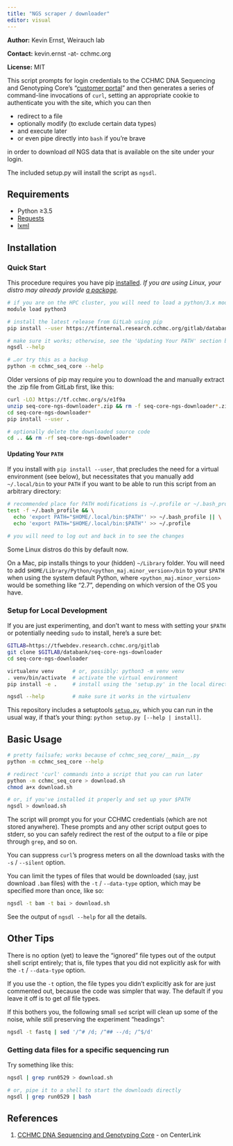 ```yaml
---
title: "NGS scraper / downloader"
editor: visual
---
```


**Author:** Kevin Ernst, Weirauch lab

**Contact:** kevin.ernst -at- cchmc.org

**License:** MIT

This script prompts for login credentials to the CCHMC DNA Sequencing and Genotyping Core's "[customer portal](https://dna.cchmc.org/www/main.php)" and then generates a series of command-line invocations of `curl`, setting an appropriate cookie to authenticate you with the site, which you can then

-   redirect to a file
-   optionally modify (to exclude certain data types)
-   and execute later
-   or even pipe directly into `bash` if you're brave

in order to download *all* NGS data that is available on the site under your login.

The included setup.py will install the script as `ngsdl`.

## Requirements

-   Python ≥3.5
-   [Requests](http://docs.python-requests.org/en/latest/)
-   [lxml](http://lxml.de/)

## Installation

### Quick Start

This procedure requires you have pip [installed](https://pip.pypa.io/en/stable/installing/). *If you are using Linux, your distro may already provide [a package](https://pkgs.org/download/python-pip).*

``` bash
# if you are on the HPC cluster, you will need to load a python/3.x module
module load python3

# install the latest release from GitLab using pip
pip install --user https://tfinternal.research.cchmc.org/gitlab/databank/seq-core-ngs-downloader/-/archive/master/seq-core-ngs-downloader-master.zip

# make sure it works; otherwise, see the 'Updating Your PATH' section below
ngsdl --help

# …or try this as a backup
python -m cchmc_seq_core --help
```

Older versions of pip may require you to download the and manually extract the .zip file from GitLab first, like this:

``` bash
curl -LOJ https://tf.cchmc.org/s/e1f9a
unzip seq-core-ngs-downloader*.zip && rm -f seq-core-ngs-downloader*.zip
cd seq-core-ngs-downloader*
pip install --user .

# optionally delete the downloaded source code
cd .. && rm -rf seq-core-ngs-downloader*
```

#### Updating Your `PATH`

If you install with `pip install --user`, that precludes the need for a virtual environment (see below), but necessitates that you manually add `~/.local/bin` to your `PATH` if you want to be able to run this script from an arbitrary directory:

``` bash
# recommended place for PATH modifications is ~/.profile or ~/.bash_profile
test -f ~/.bash_profile && \
  echo 'export PATH="$HOME/.local/bin:$PATH"' >> ~/.bash_profile || \
  echo 'export PATH="$HOME/.local/bin:$PATH"' >> ~/.profile

# you will need to log out and back in to see the changes
```

Some Linux distros do this by default now.

On a Mac, pip installs things to your (hidden) `~/Library` folder. You will need to add `$HOME/Library/Python/<python_maj.minor_version>/bin` to your `$PATH` when using the system default Python, where `<python_maj.minor_version>` would be something like "2.7", depending on which version of the OS you have.

### Setup for Local Development

If you are just experimenting, and don't want to mess with setting your `$PATH` or potentially needing `sudo` to install, here's a sure bet:

``` bash
GITLAB=https://tfwebdev.research.cchmc.org/gitlab
git clone $GITLAB/databank/seq-core-ngs-downloader
cd seq-core-ngs-downloader

virtualenv venv      # or, possibly: python3 -m venv venv
. venv/bin/activate  # activate the virtual environment
pip install -e .     # install using the 'setup.py' in the local directory

ngsdl --help         # make sure it works in the virtualenv
```

This repository includes a setuptools [`setup.py`](https://pythonhosted.org/an_example_pypi_project/setuptools.html#using-setup-py), which you can run in the usual way, if that's your thing: `python setup.py [--help | install]`.

## Basic Usage

``` bash
# pretty failsafe; works because of cchmc_seq_core/__main__.py
python -m cchmc_seq_core --help

# redirect 'curl' commands into a script that you can run later
python -m cchmc_seq_core > download.sh
chmod a+x download.sh

# or, if you've installed it properly and set up your $PATH
ngsdl > download.sh
```

The script will prompt you for your CCHMC credentials (which are not stored anywhere). These prompts and any other script output goes to stderr, so you can safely redirect the rest of the output to a file or pipe through `grep`, and so on.

```{=html}
<!--
(This option was disabled due to the DNA Core server not supporting byte
range requests)

**By default, all the invocations of `curl` will be run with the `-C`
(_a.k.a._ `--continue-at`) option**, which causes it to attempt to resume
partial / failed downloads. If you wish to avoid this behavior, maybe to
force a re-download of all existing datasets, pass the `-nr` / `--no-resume`
option to the Python script.
-->
```
You can suppress `curl`'s progress meters on all the download tasks with the `-s` / `--silent` option.

You can limit the types of files that would be downloaded (say, just download `.bam` files) with the `-t` / `--data-type` option, which may be specified more than once, like so:

``` bash
ngsdl -t bam -t bai > download.sh
```

See the output of `ngsdl --help` for all the details.

## Other Tips

There is no option (yet) to leave the "ignored" file types out of the output shell script entirely; that is, file types that you did not explicitly ask for with the `-t` / `--data-type` option.

If you use the `-t` option, the file types you didn't explicitly ask for are just commented out, because the code was simpler that way. The default if you leave it off is to get *all* file types.

If this bothers you, the following small `sed` script will clean up some of the noise, while still preserving the experiment "headings":

``` bash
ngsdl -t fastq | sed '/^# /d; /^## --/d; /^$/d'
```

### Getting data files for a specific sequencing run

Try something like this:

``` bash
ngsdl | grep run0529 > download.sh

# or, pipe it to a shell to start the downloads directly
ngsdl | grep run0529 | bash
```

## References

1.  [CCHMC DNA Sequencing and Genotyping Core](http://centerlink.cchmc.org/research/research---tabs/dna-sequencing-core) - on CenterLink
